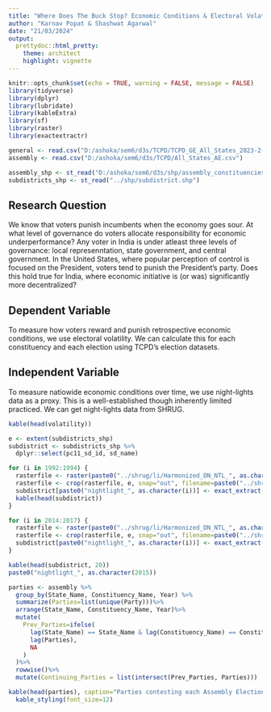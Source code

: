 ```yaml
---
title: "Where Does The Buck Stop? Economic Conditions & Electoral Volatility"
author: "Karnav Popat & Shashwat Agarwal"
date: "21/03/2024"
output: 
  prettydoc::html_pretty:
    theme: architect
    highlight: vignette
---
```


```r
knitr::opts_chunk$set(echo = TRUE, warning = FALSE, message = FALSE)
library(tidyverse)
library(dplyr)
library(lubridate)
library(kableExtra)
library(sf)
library(raster)
library(exactextractr)
```

```r
general <- read.csv("D:/ashoka/sem6/d3s/TCPD/TCPD_GE_All_States_2023-2-2.csv")
assembly <- read.csv("D:/ashoka/sem6/d3s/TCPD/All_States_AE.csv")

assembly_shp <- st_read("D:/ashoka/sem6/d3s/shp/assembly_constituencies.shp")
subdistricts_shp <- st_read("../shp/subdistrict.shp")
```

## Research Question

We know that voters punish incumbents when the economy goes sour. At what level of governance do voters allocate responsibility for economic underperformance? Any voter in India is under atleast three levels of governance: local represenntation, state government, and central government. In the United States, where popular perception of control is focused on the President, voters tend to punish the President's party. Does this hold true for India, where economic initiative is (or was) significantly more decentralized?

## Dependent Variable

To measure how voters reward and punish retrospective economic conditions, we use electoral volatility. We can calculate this for each constituency and each election using TCPD's election datasets.

<!--```{r tcpd, include=FALSE}
kable(head(general), caption="General Elections Dataset")
kable(head(assembly), caption="Assembly Elections Dataset")
```

Some of the indicators used in Dash & Ferris are calculated at the constituency level, rather than being specific to candidate or party. These are the voter turnout (which indicates the level of democratic participation) and Effective Number of Parties (ENOP, which indicates the effective degree of choice that the voter has).

```r
aggregate_electoral_indicators <- assembly %>%
  group_by(State_Name, Year, Constituency_Name)%>%
  summarize(total_votes=sum(Votes), Electors=first(Electors), Turnout_Percentage=first(Turnout_Percentage), ENOP=first(ENOP))
```

```r
kable(head(aggregate_electoral_indicators), caption="Aggregate Electoral Indicators") %>%
  kable_styling(font_size=12)
```

More comprehensive measures of voting behaviour are calculated from one election to another. Electoral Volatility is expressed as:
$$
\frac{\sum_{p=1}^{n}V_{pt} - V_{p(t-1)}}{2}
$$
for each party _p_ between election _t_ and _t-1_. To calculate this, we first widen the dataset to get each party's voteshare in each election.

``` r
assembly <- assembly%>%
  mutate(Year = as.integer(Year))%>%
  filter(Year >= 2022)

# Aggregate the dataframe by party instead of by candidate
partywise_votes <- assembly %>%
  filter(last_poll == TRUE)%>%
  group_by(State_Name, Constituency_No, Constituency_Name, Year, Assembly_No, Party)%>%
  summarize(Votes=sum(Votes), Valid_Votes=sum(Valid_Votes), Electors=first(Electors), Constituency_Type=first(Constituency_Type), Vote_Share_Percentage=sum(Vote_Share_Percentage))%>%
  ungroup()
```

``` r
# Extract the list of parties
party_list <- as.list(unique(partywise_votes$Party))

# Widen the dataframe for each party
for (party in party_list) {
  partywise_votes[[paste0("Party_", party)]] <- ifelse(partywise_votes$Party == party, partywise_votes$Vote_Share_Percentage, 0)
}
partywise_votes <- partywise_votes%>%
  dplyr::select(-Party, -Votes, -Valid_Votes, -Electors, -Constituency_Type)%>%
  group_by(State_Name, Constituency_No, Constituency_Name, Assembly_No, Year)%>%
  summarise_all(.funs = function(x) sum(x))%>%
  ungroup()
```

```r
kable(head(partywise_votes, 10), caption="Party-wise Vote Shares in Assembly Elections")%>%
  kable_styling(font_size=12)
```

We can now calculate electoral volatility using the Pedersen formula:

``` r
# Calculate the volatility by summing the deltas for each party
partywise_deltas <- partywise_votes%>%
  group_by(State_Name, Constituency_No, Constituency_Name)%>%
  mutate_at(vars(starts_with("Party_")), 
            funs(abs(. - lag(.))))%>%
  mutate_all(~replace(., is.na(.), 0))%>%
  mutate_at(vars(matches("^Party")), as.numeric)%>%
  ungroup()%>%
  mutate(volatility=rowSums(dplyr::select(., starts_with("Party_")))/2)

volatility <- partywise_deltas%>%
  filter(volatility != 0)%>%
  dplyr::select(State_Name, Constituency_No, Constituency_Name, Year, Assembly_No, volatility)
```

``` r
kable(head(volatility, 10), caption="Volatility in Assembly Elections")%>%
  kable_styling(font_size=12)
```

This gives us our dependent variable, electoral volatility, at the district level.

``` r
ggplot(volatility, aes(x = factor(State_Name), y = volatility)) +
  geom_boxplot() +
  labs(title = "Volatility by State") +
  xlab("State/UT") +
  ylab("% Volatiliy") +
  theme(axis.text.x = element_text(angle = 45))
```

``` r
ggplot(volatility, aes(x = factor(Year), y = volatility)) +
  geom_boxplot() +
  labs(title = "Volatility by Election") +
  xlab("Year") +
  ylab("% Volatiliy") +
  theme(axis.text.x = element_text(angle = 45))
```

To test our hypothesis, we'd want to narrow this down by calculating electoral volatility separately for the local incumbent party, the ruling state party, and the ruling central party.

``` shapefile
assembly_shp <- assembly_shp%>%
  filter(state == "Andhra Pradesh")

volatility <- volatility%>%
  filter(State_Name == "Andhra_Pradesh")

assembly_shp <- assembly_shp[, c("state", "ac", "ac_name", "geometry")]
assembly_shp = as.data.frame(sapply(assembly_shp, toupper))

assembly_shp <- inner_join(assembly_shp, volatility, by=c("ac_name" = "Constituency_Name"))
```-->

## Independent Variable

To measure natiowide economic conditions over time, we use night-lights data as a proxy. This is a well-established though inherently limited practiced. We can get night-lights data from SHRUG.

``` r
kable(head(volatility))
```

``` r
e <- extent(subdistricts_shp)
subdistrict <- subdistricts_shp %>%
  dplyr::select(pc11_sd_id, sd_name)
```

```r
for (i in 1992:1994) {
  rasterfile <- raster(paste0("../shrug/li/Harmonized_DN_NTL_", as.character(i), "_calDMSP.tif"))
  rasterfile <- crop(rasterfile, e, snap="out", filename=paste0("../shrug/li/clipped_", as.character(i), "_calDMSP.tif"), overwrite=TRUE)
  subdistrict[paste0("nightlight_", as.character(i))] <- exact_extract(rasterfile, subdistricts_shp, 'mean', progress=FALSE)
  kable(head(subdistrict))
}
```

``` r
for (i in 2014:2017) {
  rasterfile <- raster(paste0("../shrug/li/Harmonized_DN_NTL_", as.character(i), "_simVIIRS.tif"))
  rasterfile <- crop(rasterfile, e, snap="out", filename=paste0("../shrug/li/clipped_", as.character(i), "_simVIIRS.tif"), overwrite=TRUE)
  subdistrict[paste0("nightlight_", as.character(i))] <- exact_extract(rasterfile, subdistricts_shp, 'mean', progress=FALSE)
}
```

``` r
kable(head(subdistrict, 20))
paste0("nightlight_", as.character(2015))
```

``` r
parties <- assembly %>%
  group_by(State_Name, Constituency_Name, Year) %>%
  summarize(Parties=list(unique(Party)))%>%
  arrange(State_Name, Constituency_Name, Year)%>%
  mutate(
    Prev_Parties=ifelse(
      lag(State_Name) == State_Name & lag(Constituency_Name) == Constituency_Name,
      lag(Parties),
      NA
    )
  )%>%
  rowwise()%>%
  mutate(Continuing_Parties = list(intersect(Prev_Parties, Parties)))
```

```r
kable(head(parties), caption="Parties contesting each Assembly Election")%>%
  kable_styling(font_size=12)
```

